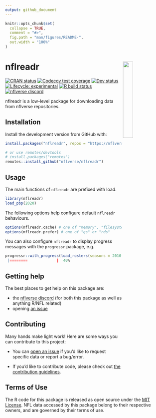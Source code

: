 ```yaml
---
output: github_document
---
```


<!-- README.md is generated from README.Rmd. Please edit that file -->

```r
knitr::opts_chunk$set(
  collapse = TRUE,
  comment = "#>",
  fig.path = "man/figures/README-",
  out.width = "100%"
)
```

# nflreadr <a href='nflverse.github.io/nflreadr'><img src='man/figures/logo.svg' align="right" width="25%" min-width="120px" /></a>

<!-- badges: start -->
[![CRAN status](https://img.shields.io/cran/v/nflreadr?style=flat-square&logo=R&label=CRAN)](https://CRAN.R-project.org/package=nflreadr)
[![Codecov test coverage](https://img.shields.io/codecov/c/github/nflverse/nflreadr?label=codecov&style=flat-square&logo=codecov)](https://codecov.io/gh/nflverse/nflreadr?branch=main)
[![Dev status](https://img.shields.io/github/r-package/v/nflverse/nflreadr/main?label=dev%20version&style=flat-square&logo=github)](https://nflreadr.nflverse.com/)
[![Lifecycle: experimental](https://img.shields.io/badge/lifecycle-experimental-orange.svg?style=flat-square)](https://lifecycle.r-lib.org/articles/stages.html)
[![R build status](https://img.shields.io/github/workflow/status/nflverse/nflreadr/R-CMD-check?label=R%20check&style=flat-square&logo=github)](https://github.com/nflverse/nflreadr/actions)
[![nflverse discord](https://img.shields.io/discord/591914197219016707.svg?color=5865F2&label=nflverse%20discord&logo=discord&logoColor=5865F2&style=flat-square)](https://discord.com/invite/5Er2FBnnQa)

<!-- badges: end -->

nflreadr is a low-level package for downloading data from nflverse repositories. 

## Installation

Install the development version from GitHub with:

```r
install.packages("nflreadr", repos = "https://nflverse.r-universe.dev")

# or use remotes/devtools
# install.packages("remotes")
remotes::install_github("nflverse/nflreadr")
```

## Usage

The main functions of `nflreadr` are prefixed with load.  

```r
library(nflreadr)
load_pbp(2020)
```

The following options help configure default `nflreadr` behaviours. 

```r
options(nflreadr.cache) # one of "memory", "filesystem", or "off"
options(nflreadr.prefer) # one of "qs" or "rds"
```

You can also configure `nflreadr` to display progress messages with the `progressr` package, e.g.

```r
progressr::with_progress(load_rosters(seasons = 2010:2020))
 |========             |  40%
```

## Getting help

The best places to get help on this package are:

-   the [nflverse discord](https://discord.com/invite/5Er2FBnnQa) (for both this package as well as anything R/NFL related)
-   opening [an issue](https://github.com/nflverse/nflreadr/issues/new/choose)

## Contributing

Many hands make light work! Here are some ways you can contribute to
this project:

-   You can [open an issue](https://github.com/nflverse/nflreadr/issues/new/choose) if you’d like to request specific data or report a bug/error.

-   If you’d like to contribute code, please check out [the contribution guidelines](https://nflverse.github.io/nflreadr/CONTRIBUTING.html).

## Terms of Use

The R code for this package is released as open source under the [MIT License](https://nflverse.github.io/nflreadr/LICENSE.html). NFL data accessed by this package belong to their respective owners, and are governed by their terms of use.
